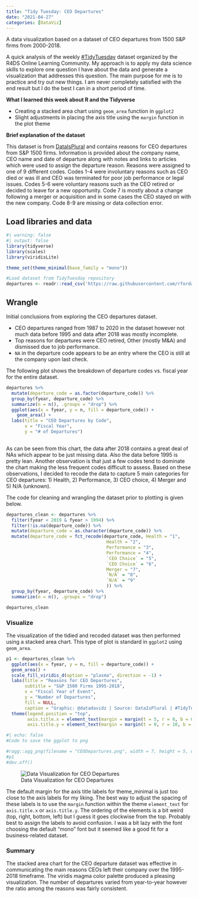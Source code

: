 ```yaml
---
title: "Tidy Tuesday: CEO Departures"
date: "2021-04-27"
categories: [DataViz]
---
```


A data visualization based on a dataset of CEO departures from 1500 S&P firms from 2000-2018.

A quick analysis of the weekly [\#TidyTuesday](http://github.com/rfordatascience/tidytuesday) dataset organized by the R4DS Online Learning Community. My approach is to apply my data science skills to explore one question I have about the data and generate a visualization that addresses this question. The main purpose for me is to practice and try out new things. I am never completely satisfied with the end result but I do the best I can in a short period of time.

**What I learned this week about R and the Tidyverse**

-   Creating a stacked area chart using ```geom_area``` function in ```ggplot2```
-   Slight adjustments in placing the axis title using the ```margin``` function in the plot theme

**Brief explanation of the dataset**

This dataset is from [DataIsPlural](https://www.data-is-plural.com/archive/2021-04-21-edition/) and contains reasons for CEO departures from S&P 1500 firms. Information is provided about the company name, CEO name and date of departure along with notes and links to articles which were used to assign the departure reason.  Reasons were assigned to one of 9 different codes.  Codes 1-4 were involuntary reasons such as CEO died or was ill and CEO was terminated for poor job performance or legal issues. Codes 5-6 were voluntary reasons such as the CEO retired or decided to leave for a new opportunity.  Code 7 is mostly about a change following a merger or acquisition and in some cases the CEO stayed on with the new company.  Code 8-9 are missing or data collection error.


## Load libraries and data
```r
#| warning: false
#| output: false
library(tidyverse)
library(scales)
library(viridisLite)

theme_set(theme_minimal(base_family = "mono"))

#Load dataset from TidyTuesday repository
departures <- readr::read_csv('https://raw.githubusercontent.com/rfordatascience/tidytuesday/master/data/2021/2021-04-27/departures.csv')
```
## Wrangle

Initial conclusions from exploring the CEO departures dataset.  

* CEO departures ranged from 1987 to 2020 in the dataset however not much data before 1995 and data after 2018 was mostly incomplete.
* Top reasons for departures were CEO retired, Other (mostly M&A) and dismissed due to job performance.
* ```NA``` in the departure code appears to be an entry where the CEO is still at the company upon last check.

The following plot shows the breakdown of departure codes vs. fiscal year for the entire dataset.
```r
departures %>%
  mutate(departure_code = as.factor(departure_code)) %>%
  group_by(fyear, departure_code) %>%
  summarize(n = n(), .groups = "drop") %>%
  ggplot(aes(x = fyear, y = n, fill = departure_code)) +
    geom_area() +
  labs(title = "CEO Departures by Code",
       x = "Fiscal Year",
       y = "# of Departures")
           
```
As can be seen from this chart, the data after 2018 contains a great deal of NAs which appear to be just missing data.  Also the data before 1995 is pretty lean.  Another observation is that just a few codes tend to dominate the chart making the less frequent codes difficult to assess.  Based on these observations, I decided to recode the data to capture 5 main categories for CEO departures: 1) Health, 2) Performance, 3) CEO choice, 4) Merger and 5) N/A (unknown).

The code for cleaning and wrangling the dataset prior to plotting is given below.
```r
departures_clean <- departures %>%
  filter(fyear < 2019 & fyear > 1994) %>%
  filter(!is.na(departure_code)) %>%
  mutate(departure_code = as.character(departure_code)) %>%
  mutate(departure_code = fct_recode(departure_code, Health = "1",
                                      Health = "2",
                                      Performance = "3",
                                      Performance = "4",
                                      `CEO Choice` = "5",
                                      `CEO Choice` = "6",
                                      Merger = "7",
                                      `N/A` = "8",
                                      `N/A` = "9"
                                      )) %>%
  group_by(fyear, departure_code) %>%
  summarize(n = n(), .groups = "drop")

departures_clean
```

### Visualize

The visualization of the tidied and recoded dataset was then performed using a stacked area chart.  This type of plot is standard in ```ggplot2``` using ```geom_area```.

```r
p1 <- departures_clean %>%
  ggplot(aes(x = fyear, y = n, fill = departure_code)) +
  geom_area() +
  scale_fill_viridis_d(option = "plasma", direction = -1) +
  labs(title = "Reasons for CEO Departures",
       subtitle = "S&P 1500 Firms 1995-2018",
       x = "Fiscal Year of Event",
       y = "Number of Departures",
       fill = NULL,
       caption = "Graphic: @datadavidz | Source: DataIsPlural | #TidyTuesday") +
  theme(legend.position = "top",
        axis.title.x = element_text(margin = margin(t = 5, r = 0, b = 0, l = 0)),
        axis.title.y = element_text(margin = margin(t = 0, r = 10, b = 0, l = 0)))
```

```r
#| echo: false
#Code to save the ggplot to png

#ragg::agg_png(filename = "CEODepartures.png", width = 7, height = 5, units = "in", res = 320)
#p1
#dev.off()
```
![Data Visualization for CEO Departures](CEODepartures.png){.preview-image}

The default margin for the axis title labels for theme_minimal is just too close to the axis labels for my liking.  The best way to adjust the spacing of these labels is to use the ```margin``` function within the theme ```element_text``` for ```axis.title.x``` or ```axis.title.y```.  The ordering of the elements is a bit weird (top, right, bottom, left) but I guess it goes clockwise from the top.  Probably best to assign the labels to avoid confusion.  I was a bit lazy with the font choosing the default "mono" font but it seemed like a good fit for a business-related dataset.

### Summary

The stacked area chart for the CEO departure dataset was effective in communicating the main reasons CEOs left their company over the 1995-2018 timeframe.  The viridis magma color palette produced a pleasing visualization.  The number of departures varied from year-to-year however the ratio among the reasons was fairly consistent.